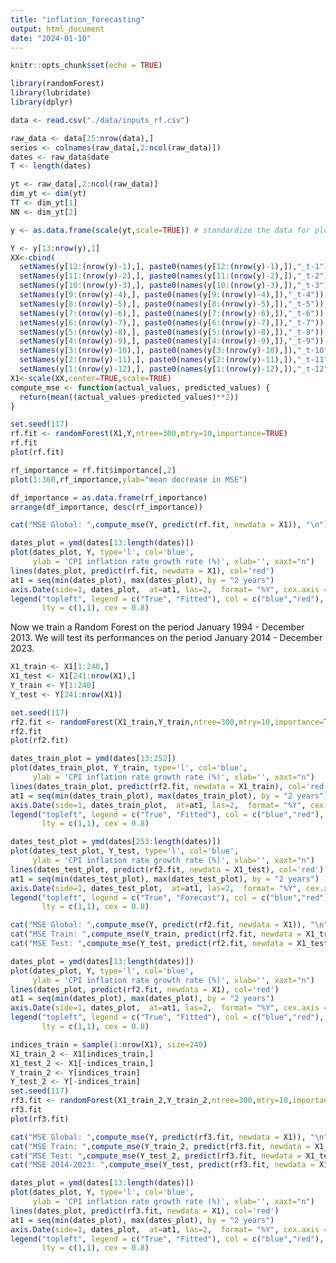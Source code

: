 ```yaml
---
title: "inflation_forecasting"
output: html_document
date: "2024-01-10"
---
```


```r
knitr::opts_chunk$set(echo = TRUE)
```



```r
library(randomForest)
library(lubridate)
library(dplyr)
```


```r
data <- read.csv("./data/inputs_rf.csv")
```

```r
raw_data <- data[25:nrow(data),]
series <- colnames(raw_data[,2:ncol(raw_data)])
dates <- raw_data$date
T <- length(dates)
```

```r
yt <- raw_data[,2:ncol(raw_data)]
dim_yt <- dim(yt)
TT <- dim_yt[1]
NN <- dim_yt[2]
```

```r
y <- as.data.frame(scale(yt,scale=TRUE)) # standardize the data for plotting
```

```r
Y <- y[13:nrow(y),1]
XX<-cbind(
  setNames(y[12:(nrow(y)-1),], paste0(names(y[12:(nrow(y)-1),]),"_t-1")),
  setNames(y[11:(nrow(y)-2),], paste0(names(y[11:(nrow(y)-2),]),"_t-2")),
  setNames(y[10:(nrow(y)-3),], paste0(names(y[10:(nrow(y)-3),]),"_t-3")),
  setNames(y[9:(nrow(y)-4),], paste0(names(y[9:(nrow(y)-4),]),"_t-4")),
  setNames(y[8:(nrow(y)-5),], paste0(names(y[8:(nrow(y)-5),]),"_t-5")),
  setNames(y[7:(nrow(y)-6),], paste0(names(y[7:(nrow(y)-6),]),"_t-6")),
  setNames(y[6:(nrow(y)-7),], paste0(names(y[6:(nrow(y)-7),]),"_t-7")),
  setNames(y[5:(nrow(y)-8),], paste0(names(y[5:(nrow(y)-8),]),"_t-8")),
  setNames(y[4:(nrow(y)-9),], paste0(names(y[4:(nrow(y)-9),]),"_t-9")),
  setNames(y[3:(nrow(y)-10),], paste0(names(y[3:(nrow(y)-10),]),"_t-10")),
  setNames(y[2:(nrow(y)-11),], paste0(names(y[2:(nrow(y)-11),]),"_t-11")),
  setNames(y[1:(nrow(y)-12),], paste0(names(y[1:(nrow(y)-12),]),"_t-12")))
X1<-scale(XX,center=TRUE,scale=TRUE)
compute_mse <- function(actual_values, predicted_values) {
  return(mean((actual_values-predicted_values)**2))
}
```

```r
set.seed(117)
rf.fit <- randomForest(X1,Y,ntree=300,mtry=10,importance=TRUE)
rf.fit
plot(rf.fit)
```


```r
rf_importance = rf.fit$importance[,2]
plot(1:360,rf_importance,ylab="mean decrease in MSE")
```

```r
df_importance = as.data.frame(rf_importance)
arrange(df_importance, desc(rf_importance))
```

```r
cat("MSE Global: ",compute_mse(Y, predict(rf.fit, newdata = X1)), "\n")
```

```r
dates_plot = ymd(dates[13:length(dates)])
plot(dates_plot, Y, type='l', col='blue', 
     ylab = 'CPI inflation rate growth rate (%)', xlab='', xaxt="n")
lines(dates_plot, predict(rf.fit, newdata = X1), col='red')
at1 = seq(min(dates_plot), max(dates_plot), by = "2 years")
axis.Date(side=1, dates_plot,  at=at1, las=2,  format= "%Y", cex.axis = 0.8)
legend("topleft", legend = c("True", "Fitted"), col = c("blue","red"), 
       lty = c(1,1), cex = 0.8)
```
Now we train a Random Forest on the period January 1994 - December 2013.
We will test its performances on the period January 2014 - December 2023.
```r
X1_train <- X1[1:240,]
X1_test <- X1[241:nrow(X1),]
Y_train <- Y[1:240]
Y_test <- Y[241:nrow(X1)]
```

```r
set.seed(117)
rf2.fit <- randomForest(X1_train,Y_train,ntree=300,mtry=10,importance=TRUE)
rf2.fit
plot(rf2.fit)
```
```r
dates_train_plot = ymd(dates[13:252])
plot(dates_train_plot, Y_train, type='l', col='blue', 
     ylab = 'CPI inflation rate growth rate (%)', xlab='', xaxt="n")
lines(dates_train_plot, predict(rf2.fit, newdata = X1_train), col='red')
at1 = seq(min(dates_train_plot), max(dates_train_plot), by = "2 years")
axis.Date(side=1, dates_train_plot,  at=at1, las=2,  format= "%Y", cex.axis = 0.8)
legend("topleft", legend = c("True", "Fitted"), col = c("blue","red"), 
       lty = c(1,1), cex = 0.8)
```

```r
dates_test_plot = ymd(dates[253:length(dates)])
plot(dates_test_plot, Y_test, type='l', col='blue', 
     ylab = 'CPI inflation rate growth rate (%)', xlab='', xaxt="n")
lines(dates_test_plot, predict(rf2.fit, newdata = X1_test), col='red')
at1 = seq(min(dates_test_plot), max(dates_test_plot), by = "2 years")
axis.Date(side=1, dates_test_plot,  at=at1, las=2,  format= "%Y", cex.axis = 0.8)
legend("topleft", legend = c("True", "Forecast"), col = c("blue","red"), 
       lty = c(1,1), cex = 0.8)
```
```r
cat("MSE Global: ",compute_mse(Y, predict(rf2.fit, newdata = X1)), "\n")
cat("MSE Train: ",compute_mse(Y_train, predict(rf2.fit, newdata = X1_train)), "\n")
cat("MSE Test: ",compute_mse(Y_test, predict(rf2.fit, newdata = X1_test)))
```
```r
dates_plot = ymd(dates[13:length(dates)])
plot(dates_plot, Y, type='l', col='blue', 
     ylab = 'CPI inflation rate growth rate (%)', xlab='', xaxt="n")
lines(dates_plot, predict(rf2.fit, newdata = X1), col='red')
at1 = seq(min(dates_plot), max(dates_plot), by = "2 years")
axis.Date(side=1, dates_plot,  at=at1, las=2,  format= "%Y", cex.axis = 0.8)
legend("topleft", legend = c("True", "Fitted"), col = c("blue","red"), 
       lty = c(1,1), cex = 0.8)
```
```r
indices_train = sample(1:nrow(X1), size=240)
X1_train_2 <- X1[indices_train,]
X1_test_2 <- X1[-indices_train,]
Y_train_2 <- Y[indices_train]
Y_test_2 <- Y[-indices_train]
set.seed(117)
rf3.fit <- randomForest(X1_train_2,Y_train_2,ntree=300,mtry=10,importance=TRUE)
rf3.fit
plot(rf3.fit)
```

```r
cat("MSE Global: ",compute_mse(Y, predict(rf3.fit, newdata = X1)), "\n")
cat("MSE Train: ",compute_mse(Y_train_2, predict(rf3.fit, newdata = X1_train_2)), "\n")
cat("MSE Test: ",compute_mse(Y_test_2, predict(rf3.fit, newdata = X1_test_2)), "\n")
cat("MSE 2014-2023: ",compute_mse(Y_test, predict(rf3.fit, newdata = X1_test)))
```

```r
dates_plot = ymd(dates[13:length(dates)])
plot(dates_plot, Y, type='l', col='blue', 
     ylab = 'CPI inflation rate growth rate (%)', xlab='', xaxt="n")
lines(dates_plot, predict(rf3.fit, newdata = X1), col='red')
at1 = seq(min(dates_plot), max(dates_plot), by = "2 years")
axis.Date(side=1, dates_plot,  at=at1, las=2,  format= "%Y", cex.axis = 0.8)
legend("topleft", legend = c("True", "Fitted"), col = c("blue","red"), 
       lty = c(1,1), cex = 0.8)
```


